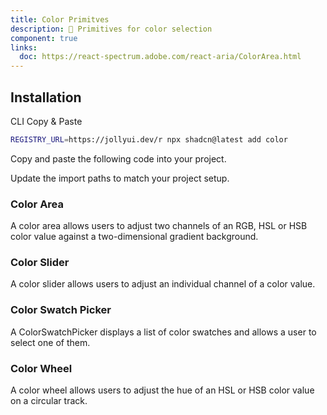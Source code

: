```yaml
---
title: Color Primitves
description: 🚧 Primitives for color selection
component: true
links:
  doc: https://react-spectrum.adobe.com/react-aria/ColorArea.html
---
```


<ComponentPreview name="color-picker-hex" />

## Installation

<Tabs defaultValue="cli">

<TabsList>
  <TabsTrigger value="cli">CLI</TabsTrigger>
  <TabsTrigger value="manual">Copy & Paste</TabsTrigger>
</TabsList>
<TabsContent value="cli">

```bash
REGISTRY_URL=https://jollyui.dev/r npx shadcn@latest add color
```

</TabsContent>

<TabsContent value="manual">

<Steps>

<Step>Copy and paste the following code into your project.</Step>

<ComponentSource name="color" />

<Step>Update the import paths to match your project setup.</Step>

</Steps>

</TabsContent>

</Tabs>

### Color Area

A color area allows users to adjust two channels of an RGB, HSL or HSB color value against a two-dimensional gradient background.

<ComponentPreview name="color-area" />

### Color Slider

A color slider allows users to adjust an individual channel of a color value.

<ComponentPreview name="color-slider" />

### Color Swatch Picker

A ColorSwatchPicker displays a list of color swatches and allows a user to select one of them.

<ComponentPreview name="color-swatch-picker" />

### Color Wheel

A color wheel allows users to adjust the hue of an HSL or HSB color value on a circular track.

<ComponentPreview name="color-wheel" />
